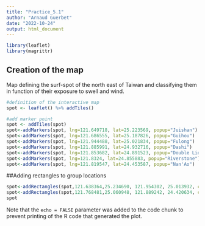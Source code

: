 ```yaml
---
title: "Practice_5.1"
author: "Arnaud Guerbet"
date: "2022-10-24"
output: html_document
---
```


```r
library(leaflet)
library(magrittr)
```

## Creation of the map

Map defining the surf-spot of the north east of Taiwan and classifying them in function of their exposure to swell and wind. 

```r
#definition of the interactive map
spot <- leaflet() %>% addTiles()

#add marker point 
spot <- addTiles(spot)
spot<-addMarkers(spot, lng=121.649718, lat=25.223569, popup="Juishan")
spot<-addMarkers(spot, lng=121.686555, lat=25.187826, popup="Guihou")
spot<-addMarkers(spot, lng=121.944488, lat=25.021834, popup="Fulong")
spot<-addMarkers(spot, lng=121.885991, lat=24.932716, popup="Dashi")
spot<-addMarkers(spot, lng=121.853682, lat=24.891523, popup="Double Lions")
spot<-addMarkers(spot, lng=121.8324, lat=24.855883, popup="Riverstone")
spot<-addMarkers(spot, lng=121.819547, lat=24.453587, popup="Nan'Ao")
```

##Adding rectangles to group locations

```r
spot<-addRectangles(spot,121.638364,25.234690, 121.954302, 25.013932, color = "red", fill = FALSE, dashArray = "5,5", weight = 3, label="North Taiwan, Wave: N/NO, Wind: S/E/SE")
spot<-addRectangles(spot,121.768481,25.060948, 121.889242, 24.420634, color = "Yellow", fill = FALSE, dashArray = "5,5", weight = 3, label="East Taiwan, Wave: E/NE, Wind: O/E/SE")
spot
```

Note that the `echo = FALSE` parameter was added to the code chunk to prevent printing of the R code that generated the plot.
